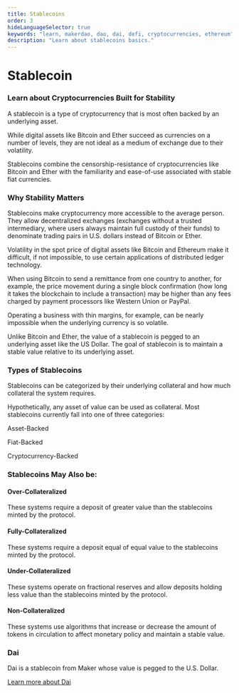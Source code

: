 ```yaml
---
title: Stablecoins
order: 3
hideLanguageSelector: true
keywords: "learn, makerdao, dao, dai, defi, cryptocurrencies, ethereum"
description: "Learn about stablecoins basics."
---
```


# Stablecoin

### Learn about Cryptocurrencies Built for Stability

A stablecoin is a type of cryptocurrency that is most often backed by an underlying asset.

While digital assets like Bitcoin and Ether succeed as currencies on a number of levels, they are not ideal as a medium of exchange due to their volatility.

Stablecoins combine the censorship-resistance of cryptocurrencies like Bitcoin and Ether with the familiarity and ease-of-use associated with stable fiat currencies.

### Why Stability Matters

Stablecoins make cryptocurrency more accessible to the average person. They allow decentralized exchanges (exchanges without a trusted intermediary, where users always maintain full custody of their funds) to denominate trading pairs in U.S. dollars instead of Bitcoin or Ether.

Volatility in the spot price of digital assets like Bitcoin and Ethereum make it difficult, if not impossible, to use certain applications of distributed ledger technology.

When using Bitcoin to send a remittance from one country to another, for example, the price movement during a single block confirmation (how long it takes the blockchain to include a transaction) may be higher than any fees charged by payment processors like Western Union or PayPal. 

Operating a business with thin margins, for example, can be nearly impossible when the underlying currency is so volatile.

Unlike Bitcoin and Ether, the value of a stablecoin is pegged to an underlying asset like the US Dollar. The goal of stablecoin is to maintain a stable value relative to its underlying asset.

### Types of Stablecoins

Stablecoins can be categorized by their underlying collateral and how much collateral the system requires.

Hypothetically, any asset of value can be used as collateral. Most stablecoins currently fall into one of three categories:

<List>

Asset-Backed

Fiat-Backed

Cryptocurrency-Backed

</List>

### Stablecoins May Also be:

<List>

<Box>

#### Over-Collateralized 
These systems require a deposit of greater value than the stablecoins minted by the protocol.

</Box>

<Box>

#### Fully-Collateralized 
These systems require a deposit equal of equal value to the stablecoins minted by the protocol.

</Box>

<Box>

#### Under-Collateralized 
These systems operate on fractional reserves and allow deposits holding less value than the stablecoins minted by the protocol.

</Box>

<Box>

#### Non-Collateralized 
These systems use algorithms that increase or decrease the amount of tokens in circulation to affect monetary policy and maintain a stable value.

</Box>

</List>

### Dai

Dai is a stablecoin from Maker whose value is pegged to the U.S. Dollar.

<CTA>

<Link>

[Learn more about Dai](/learn/Dai/index/)

</Link>

</CTA>
